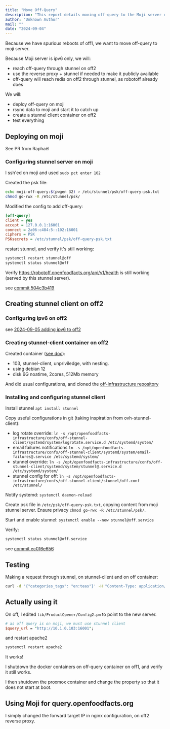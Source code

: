 ```yaml
---
title: "Move Off-Query"
description: "This report details moving off-query to the Moji server due to off1 reboots. It covers deployment, stunnel configuration for secure access, and setting up a stunnel client on off2, ensuring public and internal communication."
author: "Unknown Author"
mail: ""
date: "2024-09-04"
---
```


Because we have spurious reboots of off1, we want to move off-query to moji server.

Because Moji server is ipv6 only, we will:
* reach off-query through stunnel on off2
* use the reverse proxy + stunnel if needed to make it publicly available
* off-query will reach redis on off2 through stunnel, as robotoff already does

We will:
* deploy off-query on moji
* rsync data to moji and start it to catch up
* create a stunnel client container on off2
* test everything

## Deploying on moji

See PR from Raphaël


### Configuring stunnel server on moji

I ssh'ed on moji and used `sudo pct enter 102`

Created the psk file:
```bash
echo moji-off-query:$(pwgen 32) > /etc/stunnel/psk/off-query-psk.txt
chmod go-rwx -R /etc/stunnel/psk/
```

Modified the config to add off-query:
```ini
[off-query]
client = yes
accept = 127.0.0.1:16001
connect = 2a06:c484:5::102:16001
ciphers = PSK
PSKsecrets = /etc/stunnel/psk/off-query-psk.txt
```

restart stunnel, and verify it's still working:
```bash
systemctl restart stunnel@off
systemctl status stunnel@off
```

Verify https://robotoff.openfoodfacts.org/api/v1/health is still working (served by this stunnel server).

see [commit 504c3b419](https://github.com/openfoodfacts/openfoodfacts-infrastructure/commit/504c3b419d983bf05f1ce144270fb8edb1171330)

## Creating stunnel client on off2

### Configuring ipv6 on off2

see [2024-09-05 adding ipv6 to off2](/docs/Infra/reports/2024/2024-09-05-adding-ipv6-to-off2.mdx)

### Creating stunnel-client container on off2

Created container ([see doc](../proxmox.md/#how-to-create-a-new-container)):
* 103, stunnel-client, unpriviledge, with nesting.
* using debian 12
* disk 6G noatime, 2cores, 512Mb memory

And did usual configurations, and cloned the [off-infrastructure repository](/docs/Infra/how/how-to-have-server-config-in-git.mdx)

### Installing and configuring stunnel client

Install stunnel `apt install stunnel`

Copy useful configurations in git (taking inspiration from ovh-stunnel-client):
* log rotate override:
  `ln -s /opt/openfoodfacts-infrastructure/confs/off-stunnel-client/systemd/system/logrotate.service.d /etc/systemd/system/`
* email failures notifications
  `ln -s /opt/openfoodfacts-infrastructure/confs/off-stunnel-client/systemd/system/email-failures@.service /etc/systemd/system/`
* stunnel override:
  `ln -s /opt/openfoodfacts-infrastructure/confs/off-stunnel-client/systemd/system/stunnel@.service.d /etc/systemd/system/`
* stunnel config for off:
  `ln -s /opt/openfoodfacts-infrastructure/confs/off-stunnel-client/stunnel/off.conf /etc/stunnel/`

Notify systemd: `systemctl daemon-reload`

Create psk file in `/etc/psk/off-query-psk.txt`, copying content from moji stunnel server.
Ensure privacy `chmod go-rwx -R /etc/stunnel/psk/`.

Start and enable stunnel: `systemctl enable --now stunnel@off.service`

Verify:
```bash
systemctl status stunnel@off.service
```

see [commit ec0f6e656](https://github.com/openfoodfacts/openfoodfacts-infrastructure/commit/ec0f6e656c72ad1a7e113f2a9a1fea8496a4b25c)

## Testing

Making a request through stunnel, on stunnel-client and on off container:
```bash
curl -d '{"categories_tags": "en:teas"}' -H "Content-Type: application/json" http://10.1.0.103:16001/select
```


## Actually using it

On off, I edited `lib/ProductOpener/Config2.pm` to point to the new server.

```perl
# as off query is on moji, we must use stunnel client
$query_url = "http://10.1.0.103:16001";
```

and restart apache2
```bash
systemctl restart apache2
```

It works!

I shutdown the docker containers on off-query container on off1, and verify it still works.

I then shutdown the proxmox container and change the property so that it does not start at boot.

## Using Moji for query.openfoodfacts.org

I simply changed the forward target IP in nginx configuration, on off2 reverse proxy.